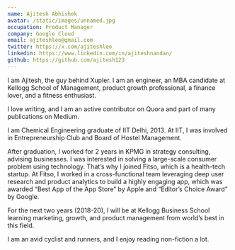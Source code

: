 ```yaml
---
name: Ajitesh Abhishek
avatar: /static/images/unnamed.jpg
occupation: Product Manager
company: Google Cloud
email: ajiteshleo@gmail.com
twitter: https://x.com/ajiteshleo
linkedin: https://www.linkedin.com/in/ajiteshnandan/
github: https://github.com/ajitesh123
---
```


I am Ajitesh, the guy behind Xupler. I am an engineer, an MBA candidate at Kellogg School of Management, product growth professional, a finance lover, and a fitness enthusiast.

I love writing, and I am an active contributor on Quora and part of many publications on Medium.

I am Chemical Engineering graduate of IIT Delhi, 2013. At IIT, I was involved in Entrepreneurship Club and Board of Hostel Management.

After graduation, I worked for 2 years in KPMG in strategy consulting, advising businesses. I was interested in solving a large-scale consumer problem using technology. That’s why I joined Fitso, which is a health-tech startup. At Fitso, I worked in a cross-functional team leveraging deep user research and product analytics to build a highly engaging app, which was awarded “Best App of the App Store” by Apple and “Editor’s Choice Award” by Google.

For the next two years (2018-20), I will be at Kellogg Business School learning marketing, growth, and product management from world’s best in this field.

I am an avid cyclist and runners, and I enjoy reading non-fiction a lot.
